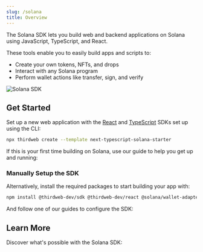 ```yaml
---
slug: /solana
title: Overview
---
```



<div className="heroGrid" style={{ alignItems: "flex-start" }}>
  <div style={{ width: "86%" }}>
    <p style={{ marginTop: "8px" }}>
      The Solana SDK lets you build web and backend applications on Solana using JavaScript, TypeScript, and React.
    </p>
    <p>
      These tools enable you to easily build apps and scripts to:
    </p>
    <ul>
      <li>Create your own tokens, NFTs, and drops</li>
      <li>Interact with any Solana program</li>
      <li>Perform wallet actions like transfer, sign, and verify</li>
    </ul>

  </div>
  <p style={{ marginTop: "-16px" }}>
    <div className="col col--12">
      <img
        src="/assets/solana_tw.png"
        alt="Solana SDK"
        style={{ width: "400px" }}
      />
    </div>
  </p>
</div>

## Get Started

Set up a new web application with the [React](/react) and [TypeScript](/typescript) SDKs set up using the CLI:

```bash
npx thirdweb create --template next-typescript-solana-starter
```

If this is your first time building on Solana, use our guide to help you get up and running:

<div className="row" style={{ marginBottom: 12 }}>
  <div className="col col--12" style={{ padding: 8 }}>
    <QuickstartCard
      name="Create A Solana Wallet & Get Test Funds"
      link="https://blog.thirdweb.com/guides/getting-started-with-solana"
      image="/assets/icons/education.png"
    />
  </div>
</div>

### Manually Setup the SDK

Alternatively, install the required packages to start building your app with:

```bash npm2yarn
npm install @thirdweb-dev/sdk @thirdweb-dev/react @solana/wallet-adapter-wallets @solana/wallet-adapter-react
```

And follow one of our guides to configure the SDK:

<div className="row">
  <div className="col col--6" style={{ padding: 8 }}>
    <QuickstartCard
      name="Frontend Setup"
      link="/solana/setup/frontend"
      image="/assets/languages/react.png"
    />
  </div>
  <div className="col col--6" style={{ padding: 8 }}>
    <QuickstartCard
      name="Backend & Scripting Setup"
      link="/solana/setup/backend"
      image="/assets/languages/javascript.png"
    />
  </div>
</div>

## Learn More

Discover what&apos;s possible with the Solana SDK:

<div className="row" style={{ marginTop: 24 }}>
  <div className="col col--4" style={{ padding: 8 }}>
    <QuickstartCard
      name="Create An NFT Drop Minting App"
      link="https://blog.thirdweb.com/guides/how-to-build-an-nft-drop-on-solana/"
      image="/assets/icons/drop.png"
    />
  </div>
  <div className="col col--4" style={{ padding: 8 }}>
    <QuickstartCard
      name="Deploy An NFT Collection Program"
      link="https://blog.thirdweb.com/guides/mint-a-solana-nft-collection-with-typescript/"
      image="/assets/icons/nft.png"
    />
  </div>
  <div className="col col--4" style={{ padding: 8 }}>
    <QuickstartCard
      name="Create A Token Program"
      link="https://blog.thirdweb.com/guides/create-your-own-token-on-solana-in-less-than-2-minutes/"
      image="/assets/icons/token.png"
    />
  </div>
</div>
